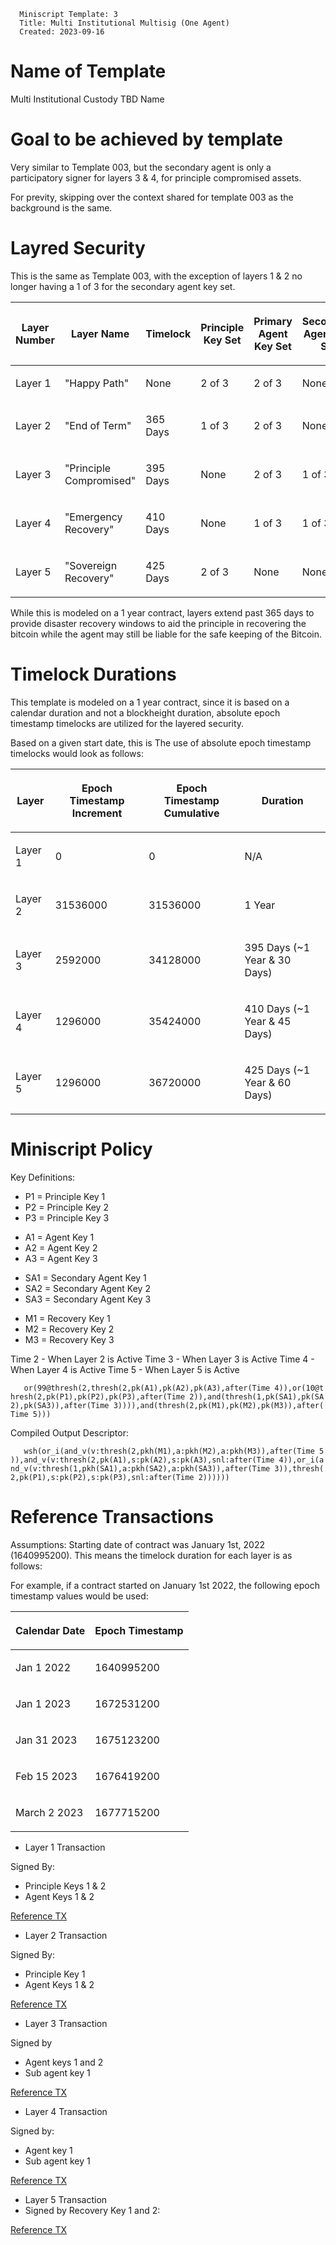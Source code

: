 <pre>
  Miniscript Template: 3
  Title: Multi Institutional Multisig (One Agent)
  Created: 2023-09-16
</pre>

=Name of Template=

Multi Institutional Custody TBD Name

=Goal to be achieved by template=

Very similar to Template 003, but the secondary agent is only a participatory signer for layers 3 & 4, for principle compromised assets.

For previty, skipping over the context shared for template 003 as the background is the same. 

=Layred Security=

This is the same as Template 003, with the exception of layers 1 & 2 no longer having a 1 of 3 for the secondary agent key set.


{|
! Layer Number !! Layer Name !! Timelock !! Principle Key Set !! Primary Agent Key Set !! Secondary Agent Key Set
|-
| Layer 1 || "Happy Path" || None || 2 of 3 || 2 of 3 ||None
|-
| Layer 2 || "End of Term" || 365 Days || 1 of 3 || 2 of 3 || None
|-
| Layer 3 || "Principle Compromised" || 395 Days || None || 2 of 3 || 1 of 3
|-
| Layer 4 || "Emergency Recovery" || 410 Days || None|| 1 of 3 ||  1 of 3 
|-
| Layer 5 || "Sovereign Recovery" || 425 Days || 2 of 3 || None || None
|}

While this is modeled on a 1 year contract, layers extend past 365 days to provide disaster recovery windows to aid the principle in recovering the bitcoin while the agent may still be liable for the safe keeping of the Bitcoin.

=Timelock Durations=

This template is modeled on a 1 year contract, since it is based on a calendar duration and not a blockheight duration, absolute epoch timestamp timelocks are utilized for the layered security.

Based on a given start date, this is The use of absolute epoch timestamp timelocks would look as follows:

{| class="wikitable"
! Layer !! Epoch Timestamp Increment !! Epoch Timestamp Cumulative !! Duration
|-
| Layer 1 || 0 || 0 || N/A
|-
| Layer 2 || 31536000 || 31536000 || 1 Year
|-
| Layer 3 || 2592000 || 34128000 || 395 Days (~1 Year & 30 Days)
|-
| Layer 4 || 1296000 || 35424000 || 410 Days (~1 Year & 45 Days)
|-
| Layer 5 || 1296000 || 36720000 || 425 Days (~1 Year & 60 Days)
|}


=Miniscript Policy=

Key Definitions:

* P1 = Principle Key 1
* P2 = Principle Key 2
* P3 = Principle Key 3

* A1 = Agent Key 1
* A2 = Agent Key 2
* A3 = Agent Key 3

* SA1 = Secondary Agent Key 1
* SA2 = Secondary Agent Key 2
* SA3 = Secondary Agent Key 3

* M1 = Recovery Key 1
* M2 = Recovery Key 2
* M3 = Recovery Key 3


Time 2 - When Layer 2 is Active
Time 3 - When Layer 3 is Active
Time 4 - When Layer 4 is Active
Time 5 - When Layer 5 is Active


    or(99@thresh(2,thresh(2,pk(A1),pk(A2),pk(A3),after(Time 4)),or(10@thresh(2,pk(P1),pk(P2),pk(P3),after(Time 2)),and(thresh(1,pk(SA1),pk(SA2),pk(SA3)),after(Time 3)))),and(thresh(2,pk(M1),pk(M2),pk(M3)),after(Time 5)))

Compiled Output Descriptor:

    wsh(or_i(and_v(v:thresh(2,pkh(M1),a:pkh(M2),a:pkh(M3)),after(Time 5)),and_v(v:thresh(2,pk(A1),s:pk(A2),s:pk(A3),snl:after(Time 4)),or_i(and_v(v:thresh(1,pkh(SA1),a:pkh(SA2),a:pkh(SA3)),after(Time 3)),thresh(2,pk(P1),s:pk(P2),s:pk(P3),snl:after(Time 2))))))


=Reference Transactions=

Assumptions: Starting date of contract was January 1st, 2022 (1640995200). This means the timelock duration for each layer is as follows:

For example, if a contract started on January 1st 2022, the following epoch timestamp values would be used:

{| class="wikitable"
! Calendar Date !! Epoch Timestamp
|-
| Jan 1 2022 || 1640995200
|-
| Jan 1 2023 || 1672531200
|-
| Jan 31 2023 || 1675123200
|-
| Feb 15 2023 || 1676419200
|-
| March 2 2023 || 1677715200
|}



* Layer 1 Transaction 

Signed By:
* Principle Keys 1 & 2
* Agent Keys 1 & 2


[https://mempool.space/testnet/tx/db089555614b8f677cb3e63c03dca45e3418d91b317117552513a7dafc9c0e9c Reference TX]

* Layer 2 Transaction

Signed By:
* Principle Key 1
* Agent Keys 1 & 2

[https://mempool.space/testnet/tx/ed3ec79fc26ca68f11043efee0d400fcac295b71e5173438c4fcc2280c6b30a2 Reference TX]

* Layer 3 Transaction
Signed by
* Agent keys 1 and 2
* Sub agent key 1

[https://mempool.space/testnet/tx/fac3dfef524edcfa4c0e38857456ca4b4a7c345f30a77b2bd0e736a1db19d08c Reference TX]


*Layer 4 Transaction
Signed by:
* Agent key 1
* Sub agent key 1

[https://mempool.space/testnet/tx/978e158b46dd7d1dca86c20041b2706c058faac772a7ae2ccb786d7a249fa075 Reference TX]

*Layer 5 Transaction
* Signed by Recovery Key 1 and 2:

[https://mempool.space/testnet/tx/7a3a78f097bac0a50fb4439d529d592f8687a2f52980db580888aaf9ae71259a Reference TX]


